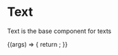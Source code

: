 
<Meta title="Components/Text" />

# Text

Text is the base component for texts

<ArgsTable of={Text} />

<Canvas>
  <Story
    name="Text Component - Default"
    args={{
      ...Text.defaultProps,
      children: "Hello World",
    }}
>
    {(args) => {
      return <Text {...args} />;
    }}
  </Story>
</Canvas>
